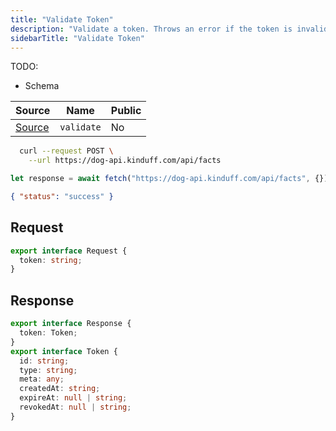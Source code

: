 ```yaml
---
title: "Validate Token"
description: "Validate a token. Throws an error if the token is invalid."
sidebarTitle: "Validate Token"
---
```


TODO:

- Schema

| Source                                                                                                      | Name     | Public     |
| ----------------------------------------------------------------------------------------------------------- | -------- | ---------- |
| [Source](https://github.com/rivet-gg/opengb-registry/tree/main/modules/tokens/scripts/validate.ts) | `validate` | No |

<RequestExample>

```bash curl
  curl --request POST \
    --url https://dog-api.kinduff.com/api/facts
```

```typescript TypeScript
let response = await fetch("https://dog-api.kinduff.com/api/facts", {});
```

</RequestExample>

<ResponseExample>

```json Response
{ "status": "success" }
```

</ResponseExample>

## Request

```typescript
export interface Request {
  token: string;
}
```

## Response

```typescript
export interface Response {
  token: Token;
}
export interface Token {
  id: string;
  type: string;
  meta: any;
  createdAt: string;
  expireAt: null | string;
  revokedAt: null | string;
}
```
